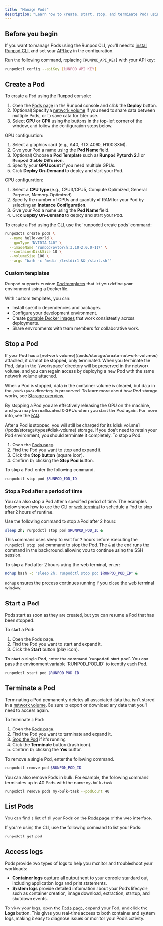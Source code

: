 ```yaml
---
title: "Manage Pods"
description: "Learn how to create, start, stop, and terminate Pods using the Runpod console or CLI."
---
```


## Before you begin

If you want to manage Pods using the Runpod CLI, you'll need to [install Runpod CLI](/runpodctl/install-runpodctl), and set your [API key](/get-started/api-keys) in the configuration.

Run the following command, replacing `[RUNPOD_API_KEY]` with your API key:

```sh
runpodctl config --apiKey [RUNPOD_API_KEY]
```

## Create a Pod

<Tabs>
<Tab title="Web">
To create a Pod using the Runpod console:

1. Open the [Pods page](https://www.console.runpod.io/pods) in the Runpod console and click the **Deploy** button.
2. (Optional) Specify a [network volume](/pods/storage/create-network-volumes) if you need to share data between multiple Pods, or to save data for later use.
3. Select **GPU** or **CPU** using the buttons in the top-left corner of the window, and follow the configuration steps below.

GPU configuration:

1. Select a graphics card (e.g., A40, RTX 4090, H100 SXM).
2. Give your Pod a name using the **Pod Name** field.
3. (Optional) Choose a **Pod Template** such as **Runpod Pytorch 2.1** or **Runpod Stable Diffusion**.
4. Specify your **GPU count** if you need multiple GPUs.
5. Click **Deploy On-Demand** to deploy and start your Pod.

CPU configuration:

1. Select a **CPU type** (e.g., CPU3/CPU5, Compute Optimized, General Purpose, Memory-Optimized).
2. Specify the number of CPUs and quantity of RAM for your Pod by selecting an **Instance Configuration**.
3. Give your Pod a name using the **Pod Name** field.
4. Click **Deploy On-Demand** to deploy and start your Pod.

</Tab>

<Tab title="Command line">
To create a Pod using the CLI, use the `runpodctl create pods` command:

```sh
runpodctl create pods \
  --name hello-world \
  --gpuType "NVIDIA A40" \
  --imageName "runpod/pytorch:3.10-2.0.0-117" \
  --containerDiskSize 10 \
  --volumeSize 100 \
  --args "bash -c 'mkdir /testdir1 && /start.sh'"
```

</Tab>

</Tabs>

### Custom templates

Runpod supports custom [Pod templates](/pods/templates/overview) that let you define your environment using a Dockerfile.

With custom templates, you can:

* Install specific dependencies and packages.
* Configure your development environment.
* Create [portable Docker images](/tutorials/introduction/containers/overview) that work consistently across deployments.
* Share environments with team members for collaborative work.

## Stop a Pod

<Tip>
If your Pod has a [network volume](/pods/storage/create-network-volumes) attached, it cannot be stopped, only terminated. When you terminate the Pod, data in the `/workspace` directory will be preserved in the network volume, and you can regain access by deploying a new Pod with the same network volume attached.
</Tip>

When a Pod is stopped, data in the container volume is cleared, but data in the `/workspace` directory is preserved. To learn more about how Pod storage works, see [Storage overview](/pods/storage/types).

By stopping a Pod you are effectively releasing the GPU on the machine, and you may be reallocated 0 GPUs when you start the Pod again. For more info, see the [FAQ](/references/faq#why-do-i-have-zero-gpus-assigned-to-my-pod%3F).

<Warning>
After a Pod is stopped, you will still be charged for its [disk volume](/pods/storage/types#disk-volume) storage. If you don't need to retain your Pod environment, you should terminate it completely.
</Warning>

<Tabs>
<Tab title="Web">
To stop a Pod:

1. Open the [Pods page](https://www.console.runpod.io/pods).
2. Find the Pod you want to stop and expand it.
3. Click the **Stop button** (square icon).
4. Confirm by clicking the **Stop Pod** button.

</Tab>

<Tab title="Command line">
To stop a Pod, enter the following command.

```sh
runpodctl stop pod $RUNPOD_POD_ID
```

</Tab>

</Tabs>


### Stop a Pod after a period of time

You can also stop a Pod after a specified period of time. The examples below show how to use the CLI or [web terminal](/pods/connect-to-a-pod#web-terminal) to schedule a Pod to stop after 2 hours of runtime.

<Tabs>
<Tab title="Command line">
Use the following command to stop a Pod after 2 hours:

```sh
sleep 2h; runpodctl stop pod $RUNPOD_POD_ID &
```

This command uses sleep to wait for 2 hours before executing the `runpodctl stop pod` command to stop the Pod. The `&` at the end runs the command in the background, allowing you to continue using the SSH session.

</Tab>

<Tab title="Web terminal">
To stop a Pod after 2 hours using the web terminal, enter:

```sh
nohup bash -c "sleep 2h; runpodctl stop pod $RUNPOD_POD_ID" &
```

`nohup` ensures the process continues running if you close the web terminal window.

</Tab>

</Tabs>

## Start a Pod

Pods start as soon as they are created, but you can resume a Pod that has been stopped.

<Tabs>
<Tab title="Web">
To start a Pod:

1. Open the [Pods page](https://www.console.runpod.io/pods).
2. Find the Pod you want to start and expand it.
3. Click the **Start** button (play icon).

</Tab>

<Tab title="Command line">
To start a single Pod, enter the command `runpodctl start pod`. You can pass the environment variable `RUNPOD_POD_ID` to identify each Pod.

```sh
runpodctl start pod $RUNPOD_POD_ID
```

</Tab>

</Tabs>

## Terminate a Pod

<Warning>

Terminating a Pod permanently deletes all associated data that isn't stored in a [network volume](/pods/storage/create-network-volumes). Be sure to export or download any data that you'll need to access again.

</Warning>

<Tabs>
<Tab title="Web">
To terminate a Pod:

1. Open the [Pods page](https://www.console.runpod.io/pods).
2. Find the Pod you want to terminate and expand it.
3. [Stop the Pod](#stop-a-pod) if it's running.
4. Click the **Terminate** button (trash icon).
5. Confirm by clicking the **Yes** button.

</Tab>

<Tab title="Command line">
To remove a single Pod, enter the following command.

```sh
runpodctl remove pod $RUNPOD_POD_ID
```

You can also remove Pods in bulk. For example, the following command terminates up to 40 Pods with the name `my-bulk-task`.

```sh
runpodctl remove pods my-bulk-task --podCount 40
```

</Tab>

</Tabs>

## List Pods

You can find a list of all your Pods on the [Pods page](https://www.console.runpod.io/pods) of the web interface.

If you're using the CLI, use the following command to list your Pods:

```sh
runpodctl get pod
```

## Access logs

Pods provide two types of logs to help you monitor and troubleshoot your workloads:

- **Container logs** capture all output sent to your console standard out, including application logs and print statements.
- **System logs** provide detailed information about your Pod’s lifecycle, such as container creation, image download, extraction, startup, and shutdown events.

To view your logs, open the [Pods page](https://www.console.runpod.io/pods), expand your Pod, and click the **Logs** button. This gives you real-time access to both container and system logs, making it easy to diagnose issues or monitor your Pod’s activity.
